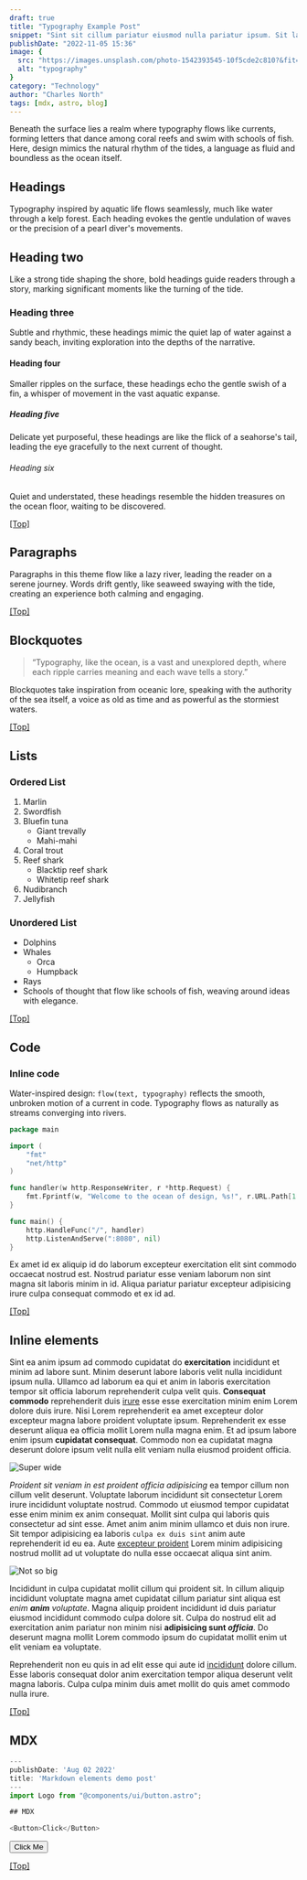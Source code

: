 ```yaml
---
draft: true
title: "Typography Example Post"
snippet: "Sint sit cillum pariatur eiusmod nulla pariatur ipsum. Sit laborum anim qui mollit tempor pariatur nisi minim dolor. Aliquip et adipisicing sit sit fugiat"
publishDate: "2022-11-05 15:36"
image: {
  src: "https://images.unsplash.com/photo-1542393545-10f5cde2c810?&fit=crop&w=430&h=240",
  alt: "typography"
}
category: "Technology"
author: "Charles North"
tags: [mdx, astro, blog]
---
```



Beneath the surface lies a realm where typography flows like currents, forming letters that dance among coral reefs and swim with schools of fish. Here, design mimics the natural rhythm of the tides, a language as fluid and boundless as the ocean itself.

## <a name="Headings"></a>Headings

Typography inspired by aquatic life flows seamlessly, much like water through a kelp forest. Each heading evokes the gentle undulation of waves or the precision of a pearl diver's movements.

## Heading two

Like a strong tide shaping the shore, bold headings guide readers through a story, marking significant moments like the turning of the tide.

### Heading three

Subtle and rhythmic, these headings mimic the quiet lap of water against a sandy beach, inviting exploration into the depths of the narrative.

#### Heading four

Smaller ripples on the surface, these headings echo the gentle swish of a fin, a whisper of movement in the vast aquatic expanse.

##### Heading five

Delicate yet purposeful, these headings are like the flick of a seahorse's tail, leading the eye gracefully to the next current of thought.

###### Heading six

Quiet and understated, these headings resemble the hidden treasures on the ocean floor, waiting to be discovered.

[[Top]](#top)

## <a name="Paragraphs"></a>Paragraphs

Paragraphs in this theme flow like a lazy river, leading the reader on a serene journey. Words drift gently, like seaweed swaying with the tide, creating an experience both calming and engaging.

[[Top]](#top)

## <a name="Blockquotes"></a>Blockquotes

> “Typography, like the ocean, is a vast and unexplored depth, where each ripple carries meaning and each wave tells a story.”

Blockquotes take inspiration from oceanic lore, speaking with the authority of the sea itself, a voice as old as time and as powerful as the stormiest waters.

[[Top]](#top)

## <a name="Lists"></a>Lists

### Ordered List

1. Marlin
2. Swordfish
3. Bluefin tuna
   - Giant trevally
   - Mahi-mahi
4. Coral trout
5. Reef shark
   - Blacktip reef shark
   - Whitetip reef shark
6. Nudibranch
7. Jellyfish

### Unordered List

- Dolphins
- Whales
  - Orca
  - Humpback
- Rays
- Schools of thought that flow like schools of fish, weaving around ideas with elegance.

[[Top]](#top)

## <a name="Code"></a>Code

### Inline code

Water-inspired design: `flow(text, typography)` reflects the smooth, unbroken motion of a current in code. Typography flows as naturally as streams converging into rivers.

```go
package main

import (
    "fmt"
    "net/http"
)

func handler(w http.ResponseWriter, r *http.Request) {
    fmt.Fprintf(w, "Welcome to the ocean of design, %s!", r.URL.Path[1:])
}

func main() {
    http.HandleFunc("/", handler)
    http.ListenAndServe(":8080", nil)
}
```

Ex amet id ex aliquip id do laborum excepteur exercitation elit sint commodo occaecat nostrud est. Nostrud pariatur esse veniam laborum non sint magna sit laboris minim in id. Aliqua pariatur pariatur excepteur adipisicing irure culpa consequat commodo et ex id ad.

[[Top]](#top)

## <a name="Inline"></a>Inline elements

Sint ea anim ipsum ad commodo cupidatat do **exercitation** incididunt et minim ad labore sunt. Minim deserunt labore laboris velit nulla incididunt ipsum nulla. Ullamco ad laborum ea qui et anim in laboris exercitation tempor sit officia laborum reprehenderit culpa velit quis. **Consequat commodo** reprehenderit duis [irure](#!) esse esse exercitation minim enim Lorem dolore duis irure. Nisi Lorem reprehenderit ea amet excepteur dolor excepteur magna labore proident voluptate ipsum. Reprehenderit ex esse deserunt aliqua ea officia mollit Lorem nulla magna enim. Et ad ipsum labore enim ipsum **cupidatat consequat**. Commodo non ea cupidatat magna deserunt dolore ipsum velit nulla elit veniam nulla eiusmod proident officia.

![Super wide](https://images.unsplash.com/photo-1471128466710-c26ff0d26143?crop=entropy&cs=tinysrgb&fit=max&fm=jpg&ixid=MnwxfDB8MXxyYW5kb218MHx8fHx8fHx8MTY2MDc4MTk3Mw&ixlib=rb-1.2.1&q=80&utm_campaign=api-credit&utm_medium=referral&utm_source=unsplash_source&w=1080)

_Proident sit veniam in est proident officia adipisicing_ ea tempor cillum non cillum velit deserunt. Voluptate laborum incididunt sit consectetur Lorem irure incididunt voluptate nostrud. Commodo ut eiusmod tempor cupidatat esse enim minim ex anim consequat. Mollit sint culpa qui laboris quis consectetur ad sint esse. Amet anim anim minim ullamco et duis non irure. Sit tempor adipisicing ea laboris `culpa ex duis sint` anim aute reprehenderit id eu ea. Aute [excepteur proident](#!) Lorem minim adipisicing nostrud mollit ad ut voluptate do nulla esse occaecat aliqua sint anim.

![Not so big](https://placekitten.com/480/400)

Incididunt in culpa cupidatat mollit cillum qui proident sit. In cillum aliquip incididunt voluptate magna amet cupidatat cillum pariatur sint aliqua est _enim **anim** voluptate_. Magna aliquip proident incididunt id duis pariatur eiusmod incididunt commodo culpa dolore sit. Culpa do nostrud elit ad exercitation anim pariatur non minim nisi **adipisicing sunt _officia_**. Do deserunt magna mollit Lorem commodo ipsum do cupidatat mollit enim ut elit veniam ea voluptate.

Reprehenderit non eu quis in ad elit esse qui aute id [incididunt](#!) dolore cillum. Esse laboris consequat dolor anim exercitation tempor aliqua deserunt velit magna laboris. Culpa culpa minim duis amet mollit do quis amet commodo nulla irure.

[[Top]](#top)

## MDX

```js
---
publishDate: 'Aug 02 2022'
title: 'Markdown elements demo post'
---
import Logo from "@components/ui/button.astro";

## MDX

<Button>Click</Button>
```

<div>
  <Button>Click Me</Button>
</div>

[[Top]](#top)
